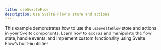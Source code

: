 ```yaml
---
title: useSvelteFlow
description: Use Svelte Flow's store and actions
---
```


This example demonstrates how to use the `useSvelteFlow` store and actions in your Svelte components. Learn how to access and manipulate the flow state, handle events, and implement custom functionality using Svelte Flow's built-in utilities.

<RemoteCodeViewer route="examples/misc/use-svelte-flow" framework="svelte" />
